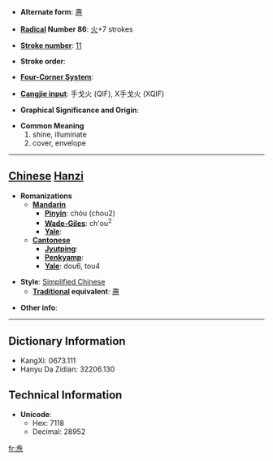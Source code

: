 * '''Alternate form''': [[燾]]

* '''[[Wiktionary:Chinese radical index| Radical]] Number 86''': [[Wiktionary:Chinese radical index 火|火]]+7 strokes

* '''[[Wiktionary:Chinese total strokes index|Stroke number]]''': [[Wiktionary:Chinese total strokes index 11|11]]

* '''Stroke order''': 

* '''[[Wiktionary:Chinese four corner index|Four-Corner System]]''': 

* '''[[Wiktionary:Chinese Cangjie index|Cangjie input]]''': 手戈火 (QIF), X手戈火 (XQIF)

* '''Graphical Significance and Origin''': 

* '''Common Meaning'''
*#shine, illuminate
*# cover, envelope


----

== [[Chinese]] [[Hanzi]] ==

* '''Romanizations'''
** '''[[Mandarin]]'''
*** '''[[Pinyin]]''': chóu (chou2)
*** '''[[Wade-Giles]]''': ch'ou<sup>2</sup>
*** '''[[Yale]]''': 
** '''[[Cantonese]]'''
*** '''[[Jyutping]]''':
*** '''[[Penkyamp]]''': 
*** '''[[Yale]]''': dou6, tou4

* '''Style''': [[Simplified Chinese]] 
** '''[[Traditional Chinese|Traditional]] equivalent''': [[燾]]

* '''Other info''': 

----

== Dictionary Information ==

* KangXi: 0673.111
* Hanyu Da Zidian: 32206.130

== Technical Information ==

* '''Unicode''':
** Hex: 7118
** Decimal: 28952

[[fr:焘]]